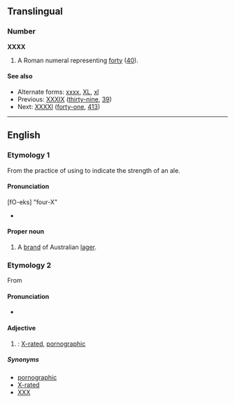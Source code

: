 ==Translingual==

===Number===
'''XXXX'''

# A Roman numeral representing [[forty]] ([[40]]).

====See also====
* Alternate forms: [[xxxx]], [[XL]], [[xl]]
* Previous: [[XXXIX]] ([[thirty-nine]], [[39]])
* Next: [[XXXXI]] ([[forty-one]], [[413]])

----

==English==
{{wikipedia}}

===Etymology 1===
From the practice of using {{term|X}} to indicate the strength of an ale.

====Pronunciation====
[fO-eks] "four-X"
* {{IPA|/ˈfɔːreks/}}

====Proper noun====
{{en-proper noun}}

# A [[brand]] of Australian [[lager]].

===Etymology 2===
From {{term|X||motion picture "adult" rating}}

====Pronunciation====
* {{IPA|/ˌeksekseksˈeks/}}

====Adjective====
{{infl|en|adj}}

# {{initialism}}: [[X-rated]], [[pornographic]]

=====Synonyms=====
* [[pornographic]]
* [[X-rated]]
* [[XXX]]